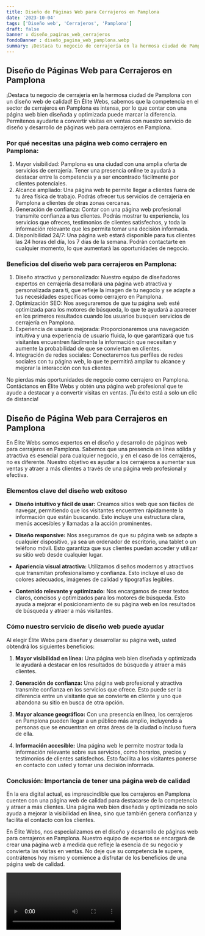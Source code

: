 ```yaml
---
title: Diseño de Páginas Web para Cerrajeros en Pamplona
date: '2023-10-04'
tags: ['Diseño web', 'Cerrajeros', 'Pamplona']
draft: false
banner : diseño_paginas_web_cerrajeros
fondoBanner : diseño_pagina_web_pamplona.webp
summary: ¡Destaca tu negocio de cerrajería en la hermosa ciudad de Pamplona con un diseño web de calidad! En Élite Webs, sabemos que la competencia en el sector de cerrajeros en Pamplona es intensa, por lo que contar con una página web bien diseñada y optimizada puede marcar la diferencia. Permítenos ayudarte a convertir visitas en ventas con nuestro servicio de diseño y desarrollo de páginas web para cerrajeros en Pamplona.
---
```


## Diseño de Páginas Web para Cerrajeros en Pamplona

¡Destaca tu negocio de cerrajería en la hermosa ciudad de Pamplona con un diseño web de calidad! En Élite Webs, sabemos que la competencia en el sector de cerrajeros en Pamplona es intensa, por lo que contar con una página web bien diseñada y optimizada puede marcar la diferencia. Permítenos ayudarte a convertir visitas en ventas con nuestro servicio de diseño y desarrollo de páginas web para cerrajeros en Pamplona.

### Por qué necesitas una página web como cerrajero en Pamplona:

1. Mayor visibilidad: Pamplona es una ciudad con una amplia oferta de servicios de cerrajería. Tener una presencia online te ayudará a destacar entre la competencia y a ser encontrado fácilmente por clientes potenciales.
2. Alcance ampliado: Una página web te permite llegar a clientes fuera de tu área física de trabajo. Podrás ofrecer tus servicios de cerrajería en Pamplona a clientes de otras zonas cercanas.
3. Generación de confianza: Contar con una página web profesional transmite confianza a tus clientes. Podrás mostrar tu experiencia, los servicios que ofreces, testimonios de clientes satisfechos, y toda la información relevante que les permita tomar una decisión informada.
4. Disponibilidad 24/7: Una página web estará disponible para tus clientes las 24 horas del día, los 7 días de la semana. Podrán contactarte en cualquier momento, lo que aumentará las oportunidades de negocio.

### Beneficios del diseño web para cerrajeros en Pamplona:

1. Diseño atractivo y personalizado: Nuestro equipo de diseñadores expertos en cerrajería desarrollará una página web atractiva y personalizada para ti, que refleje la imagen de tu negocio y se adapte a tus necesidades específicas como cerrajero en Pamplona.
2. Optimización SEO: Nos aseguraremos de que tu página web esté optimizada para los motores de búsqueda, lo que te ayudará a aparecer en los primeros resultados cuando los usuarios busquen servicios de cerrajería en Pamplona.
3. Experiencia de usuario mejorada: Proporcionaremos una navegación intuitiva y una experiencia de usuario fluida, lo que garantizará que tus visitantes encuentren fácilmente la información que necesitan y aumente la probabilidad de que se conviertan en clientes.
4. Integración de redes sociales: Conectaremos tus perfiles de redes sociales con tu página web, lo que te permitirá ampliar tu alcance y mejorar la interacción con tus clientes.

No pierdas más oportunidades de negocio como cerrajero en Pamplona. Contáctanos en Élite Webs y obtén una página web profesional que te ayude a destacar y a convertir visitas en ventas. ¡Tu éxito está a solo un clic de distancia!

<GifSeo />

<Cta />

## Diseño de Página Web para Cerrajeros en Pamplona

En Élite Webs somos expertos en el diseño y desarrollo de páginas web para cerrajeros en Pamplona. Sabemos que una presencia en línea sólida y atractiva es esencial para cualquier negocio, y en el caso de los cerrajeros, no es diferente. Nuestro objetivo es ayudar a los cerrajeros a aumentar sus ventas y atraer a más clientes a través de una página web profesional y efectiva.

### Elementos clave del diseño web exitoso

- **Diseño intuitivo y fácil de usar:** Creamos sitios web que son fáciles de navegar, permitiendo que los visitantes encuentren rápidamente la información que están buscando. Esto incluye una estructura clara, menús accesibles y llamadas a la acción prominentes.

- **Diseño responsive:** Nos aseguramos de que su página web se adapte a cualquier dispositivo, ya sea un ordenador de escritorio, una tablet o un teléfono móvil. Esto garantiza que sus clientes puedan acceder y utilizar su sitio web desde cualquier lugar.

- **Apariencia visual atractiva:** Utilizamos diseños modernos y atractivos que transmitan profesionalismo y confianza. Esto incluye el uso de colores adecuados, imágenes de calidad y tipografías legibles.

- **Contenido relevante y optimizado:** Nos encargamos de crear textos claros, concisos y optimizados para los motores de búsqueda. Esto ayuda a mejorar el posicionamiento de su página web en los resultados de búsqueda y atraer a más visitantes.

### Cómo nuestro servicio de diseño web puede ayudar

Al elegir Élite Webs para diseñar y desarrollar su página web, usted obtendrá los siguientes beneficios:

1. **Mayor visibilidad en línea:** Una página web bien diseñada y optimizada le ayudará a destacar en los resultados de búsqueda y atraer a más clientes.

2. **Generación de confianza:** Una página web profesional y atractiva transmite confianza en los servicios que ofrece. Esto puede ser la diferencia entre un visitante que se convierte en cliente y uno que abandona su sitio en busca de otra opción.

3. **Mayor alcance geográfico:** Con una presencia en línea, los cerrajeros en Pamplona pueden llegar a un público más amplio, incluyendo a personas que se encuentran en otras áreas de la ciudad o incluso fuera de ella.

4. **Información accesible:** Una página web le permite mostrar toda la información relevante sobre sus servicios, como horarios, precios y testimonios de clientes satisfechos. Esto facilita a los visitantes ponerse en contacto con usted y tomar una decisión informada.

### Conclusión: Importancia de tener una página web de calidad

En la era digital actual, es imprescindible que los cerrajeros en Pamplona cuenten con una página web de calidad para destacarse de la competencia y atraer a más clientes. Una página web bien diseñada y optimizada no solo ayuda a mejorar la visibilidad en línea, sino que también genera confianza y facilita el contacto con los clientes.

En Élite Webs, nos especializamos en el diseño y desarrollo de páginas web para cerrajeros en Pamplona. Nuestro equipo de expertos se encargará de crear una página web a medida que refleje la esencia de su negocio y convierta las visitas en ventas. No deje que su competencia le supere, contrátenos hoy mismo y comience a disfrutar de los beneficios de una página web de calidad.

<Video />

<CtaBot job='Cerrajeros' city='Pamplona'/>

<Gmaps query='Pamplona+españa+maps' />
